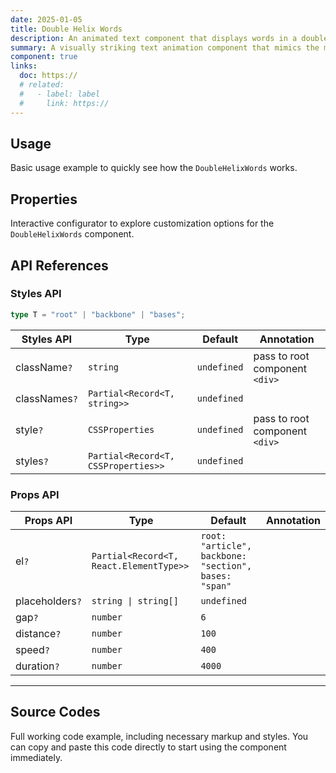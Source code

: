 ```yaml
---
date: 2025-01-05
title: Double Helix Words
description: An animated text component that displays words in a double-helix style motion, ideal for dynamic headlines or creative effects.
summary: A visually striking text animation component that mimics the motion of a double helix.
component: true
links:
  doc: https://
  # related:
  #   - label: label
  #     link: https://
---
```


## Usage

Basic usage example to quickly see how the `DoubleHelixWords` works.

<DoubleHelixWordsDemosUsage />

## Properties

Interactive configurator to explore customization options for the `DoubleHelixWords` component.

<DoubleHelixWordsDemosConfigurator />

## API References

### Styles API

```ts
type T = "root" | "backbone" | "bases";
```

| Styles API    | Type                                | Default     | Annotation                     |
| ------------- | ----------------------------------- | ----------- | ------------------------------ |
| className`?`  | `string`                            | `undefined` | pass to root component `<div>` |
| classNames`?` | `Partial<Record<T, string>>`        | `undefined` |                                |
| style`?`      | `CSSProperties`                     | `undefined` | pass to root component `<div>` |
| styles`?`     | `Partial<Record<T, CSSProperties>>` | `undefined` |                                |

### Props API

| Props API       | Type                                    | Default                                               | Annotation |
| --------------- | --------------------------------------- | ----------------------------------------------------- | ---------- |
| el`?`           | `Partial<Record<T, React.ElementType>>` | `root: "article", backbone: "section", bases: "span"` |            |
| placeholders`?` | `string \| string[]`                    | `undefined`                                           |            |
| gap`?`          | `number`                                | `6`                                                   |            |
| distance`?`     | `number`                                | `100`                                                 |            |
| speed`?`        | `number`                                | `400`                                                 |            |
| duration`?`     | `number`                                | `4000`                                                |            |

---

## Source Codes

Full working code example, including necessary markup and styles.
You can copy and paste this code directly to start using the component immediately.

<SourceCodes name="double-helix-words" />
